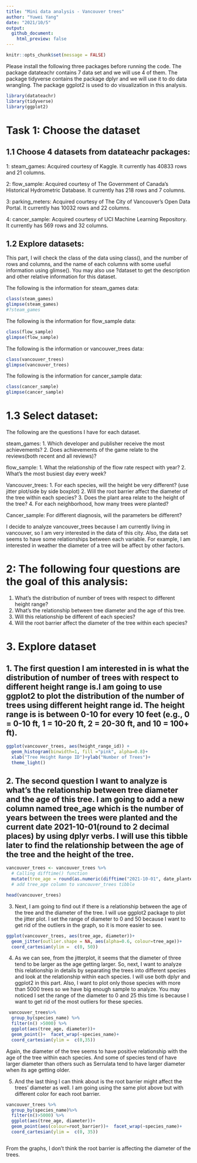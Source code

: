 ```yaml
---
title: "Mini data analysis - Vancouver trees"
author: "Yuwei Yang"
date: "2021/10/5"
output:
  github_document:
    html_preview: false
---
```


```r
knitr::opts_chunk$set(message = FALSE)
```

Please install the following three packages before running the code. The package datateachr contains 7 data set and we will use 4 of them. The package tidyverse contains the package dplyr and we will use it to do data wrangling. The package ggplot2 is used to do visualization in this analysis. 

```r
library(datateachr)
library(tidyverse)
library(ggplot2)
```

# Task 1: Choose the dataset

## 1.1 Choose 4 datasets from datateachr packages:
  1: steam_games: Acquired courtesy of Kaggle. It currently has 40833 rows and 21 columns.
  
  2: flow_sample: Acquired courtesy of The Government of Canada’s Historical Hydrometric Database. It currently has 218 rows and 7 columns.
  
  3: parking_meters: Acquired courtesy of The City of Vancouver’s Open Data Portal. It currently has 10032 rows and 22 columns.
  
  4: cancer_sample: Acquired courtesy of UCI Machine Learning Repository. It currently has 569 rows and 32 columns.

## 1.2 Explore datasets: 

This part, I will check the class of the data using class(), and the number of rows and columns, and the name of each columns with some useful information using glimse(). You may also use ?dataset to get the description and other relative information for this dataset.

The following is the information for steam_games data:
```r
class(steam_games)
glimpse(steam_games)
#?steam_games
```
The following is the information  for flow_sample data:

```r
class(flow_sample)
glimpse(flow_sample)
```

The following is the information or vancouver_trees data:
```r
class(vancouver_trees)
glimpse(vancouver_trees)
```

The following is the information  for cancer_sample data:

```r
class(cancer_sample)
glimpse(cancer_sample)
```

# 1.3 Select dataset:

The following are the questions I have for each dataset. 

steam_games: 1. Which developer and publisher receive the most achievements?
2. Does achievements of the game relate to the reviews(both recent and all reviews)?

flow_sample: 1. What the relationship of the flow rate respect with year? 2. What's the most busiest day every week?

Vancouver_trees: 1. For each species, will the height be very different? (use jitter plot/side by side boxplot) 2. Will the root barrier affect the diameter of the tree within each species? 3. Does the plant area relate to the height of the tree? 4. For each neighborhood, how many trees were planted? 

Cancer_sample: For different diagnosis, will the parameters be different? 

I decide to analyze vancouver_trees because I am currently living in vancouver, so I am very interested in the data of this city. Also, the data set seems to have some relationships between each variable. For example, I am interested in weather the diameter of a tree will be affect by other factors.   


# 2: The following four questions are the goal of this analysis:
  1. What's the distribution of number of trees with respect to different height range?
  2. What's the relationship between tree diameter and the age of this tree.
  3. Will this relationship be different of each species? 
  3. Will the root barrier affect the diameter of the tree within each species?
  

# 3. Explore dataset

## 1. The first question I am interested in is what the distribution of number of trees with respect to different height range is.I am going to use ggplot2 to plot the distribution of the number of trees using different height range id.  The height range is is between 0-10 for every 10 feet (e.g., 0 = 0-10 ft, 1 = 10-20 ft, 2 = 20-30 ft, and 10 = 100+ ft).

```r
ggplot(vancouver_trees, aes(height_range_id)) +
  geom_histogram(binwidth=1, fill ="pink", alpha=0.8)+
  xlab("Tree Height Range ID")+ylab("Number of Trees")+
  theme_light()
```
## 2. The second question I want to analyze is what's the relationship between tree diameter and the age of this tree. I am going to add a new column named tree_age which is the number of years between the trees were planted and the current date 2021-10-01(round to 2 decimal places) by using dplyr verbs. I will use this tibble later to find the relationship between the age of the tree and the height of the tree. 


```r
vancouver_trees <- vancouver_trees %>%
  # Calling difftime() function
  mutate(tree_age = round(as.numeric(difftime("2021-10-01", date_planted, units="days"))/365, 2)) 
  # add tree_age column to vancouver_trees tibble

head(vancouver_trees)
```

3. Next, I am going to find out if there is a relationship between the age of the tree and the diameter of the tree. I will use ggplot2 package to plot the jitter plot. I set the range of diameter to 0 and 50 because I want to get rid of the outliers in the graph, so it is more easier to see. 

```r
ggplot(vancouver_trees, aes(tree_age, diameter))+
  geom_jitter(outlier.shape = NA, aes(alpha=0.6, colour=tree_age))+
  coord_cartesian(ylim =  c(0, 50))
```
4. As we can see, from the jitterplot, it seems that the diameter of three tend to be larger as the age getting larger. So, next, I want to analyze this relationship in details by separating the trees into different species and look at the relationship within each species. I will use both dplyr and ggplot2 in this part. Also, I want to plot only those species with more than 5000 trees so we have big enough sample to analyze. You may noticed I set the range of the diameter to 0 and 25 this time is because I want to get rid of the most outliers for these species. 

```r
 vancouver_trees%>%
  group_by(species_name) %>%
  filter(n() >5000) %>%
  ggplot(aes(tree_age, diameter))+ 
  geom_point()+  facet_wrap(~species_name)+
  coord_cartesian(ylim =  c(0,35))

```

Again, the diameter of the tree seems to have positive relationship with the age of the tree within each species. And some of species tend of have larger diameter than others such as Serrulata tend to have larger diameter when its age getting older.  

5. And the last thing I can think about is the root barrier might affect the trees' diameter as well. I am going using the same plot above but with different color for each root barrier.  

```r
vancouver_trees %>%
  group_by(species_name)%>%
  filter(n()>5000) %>%
  ggplot(aes(tree_age, diameter))+ 
  geom_point(aes(colour=root_barrier))+  facet_wrap(~species_name)+
  coord_cartesian(ylim =  c(0, 35))



```

From the graphs, I don't think the root barrier is affecting the diameter of the trees.

